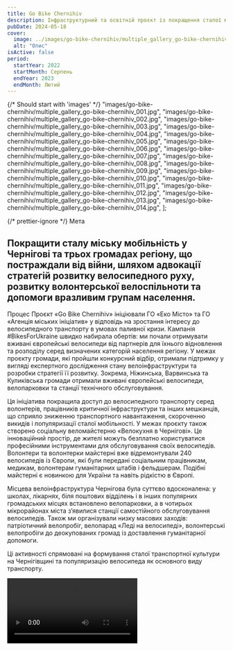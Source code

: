 ```yaml
---
title: Go Bike Chernihiv
description: Інфраструктурний та освітній проєкт із покращення сталої мобільності в постраждалих від бойових дій громадах Чернігівської області.
pubDate: 2024-05-18
cover:
  image: ../images/go-bike-chernihiv/multiple_gallery_go-bike-chernihiv_002.jpg
  alt: "Опис"
isActive: false
period:
  startYear: 2022
  startMonth: Серпень
  endYear: 2023
  endMonth: Лютий
---
```


{/* Should start with 'images' */}
"images/go-bike-chernihiv/multiple_gallery_go-bike-chernihiv_001.jpg",
"images/go-bike-chernihiv/multiple_gallery_go-bike-chernihiv_002.jpg",
"images/go-bike-chernihiv/multiple_gallery_go-bike-chernihiv_003.jpg",
"images/go-bike-chernihiv/multiple_gallery_go-bike-chernihiv_004.jpg",
"images/go-bike-chernihiv/multiple_gallery_go-bike-chernihiv_005.jpg",
"images/go-bike-chernihiv/multiple_gallery_go-bike-chernihiv_006.jpg",
"images/go-bike-chernihiv/multiple_gallery_go-bike-chernihiv_007.jpg",
"images/go-bike-chernihiv/multiple_gallery_go-bike-chernihiv_008.jpg",
"images/go-bike-chernihiv/multiple_gallery_go-bike-chernihiv_009.jpg",
"images/go-bike-chernihiv/multiple_gallery_go-bike-chernihiv_010.jpg",
"images/go-bike-chernihiv/multiple_gallery_go-bike-chernihiv_011.jpg",
"images/go-bike-chernihiv/multiple_gallery_go-bike-chernihiv_012.jpg",
"images/go-bike-chernihiv/multiple_gallery_go-bike-chernihiv_013.jpg",
"images/go-bike-chernihiv/multiple_gallery_go-bike-chernihiv_014.jpg",
];

{/* prettier-ignore */}
<TextContent>
  <Badge>Мета</Badge>
  ## Покращити сталу міську мобільність у Чернігові та трьох громадах регіону, що постраждали від війни, шляхом адвокації стратегій розвитку велосипедного руху, розвитку волонтерської велоспільноти та допомоги вразливим групам населення.
</TextContent>

<TextContent>
  <Badge>Процес</Badge>
Проєкт «Go Bike Chernihiv» ініціювали ГО «Еко Місто» та ГО «Агенція міських ініціатив» у відповідь на зростання інтересу до велосипедного транспорту в умовах паливної кризи. Кампанія #BikesForUkraine швидко набирала обертів: ми почали отримувати вживані європейські велосипеди від партнерів для їхнього відновлення та розподілу серед визначених категорій населення регіону. У межах проєкту громади, які пройшли конкурсний відбір, отримали підтримку у вигляді експертного дослідження стану велоінфраструктури та розробки стратегії її розвитку. Зокрема, Ніжинська, Варвинська та Куликівська громади отримали вживані європейські велосипеди, велопарковки та станції технічного обслуговування.

Ця ініціатива покращила доступ до велосипедного транспорту серед волонтерів, працівників критичної інфраструктури та інших мешканців, що сприяло зниженню транспортного навантаження, скороченню викидів і популяризації сталої мобільності. У межах проєкту також створено соціальну веломайстерню «Велокухня в Чернігові». Це інноваційний простір, де жителі можуть безплатно користуватися професійними інструментами для обслуговування своїх велосипедів. Волонтери та волонтерки майстерні вже відремонтували 240 велосипедів із Європи, які були передані соціальним працівникам, медикам, волонтерам гуманітарних штабів і фельдшерам. Подібні майстерні є новинкою для України та навіть рідкістю в Європі.

Місцева велоінфраструктура Чернігова була суттєво вдосконалена: у школах, лікарнях, біля поштових відділень і в інших популярних громадських місцях встановлено велопарковки, а в чотирьох мікрорайонах міста з’явилися станції самостійного обслуговування велосипедів. Також ми організували низку масових заходів: патріотичний велопробіг, велопарад «Леді на велосипеді», волонтерські велопробіги до деокупованих громад із доставлення гуманітарної допомоги.

Ці активності спрямовані на формування сталої транспортної культури на Чернігівщині та популяризацію велосипеда як основного виду транспорту.

</TextContent>

<Video src="https://www.youtube.com/embed/XOfE26vRcdo?si=ipCKIIJh1wIKyByb" />

{/* prettier-ignore */}
  <TextContent>
    <Badge>Результат</Badge>

    <ResultList>
      - Відкрито соціальну веломайстерню.
      - Передано 240 велосипедів волонтерам, соціальним працівникам і медикам.
      - Розроблено та затверджено три стратегії розвитку велосипедного транспорту в територіальних громадах.
      - Організовано 10 благодійних заходів із популяризації велосипедного транспорту.
      - Встановлено 110 велопарковок і 7 станцій велоремонту.
      - Спроєктовано 4 км велосмуг у Чернігові.
    </ResultList>

  </TextContent>

  <Blockquote>
<span>«</span>Ми бачимо, що в умовах паливної кризи в нашому регіоні зросла кількість велосипедистів. Аби стимулювати цю позитивну тенденцію, ми вирішили створити велосервіс та покращити велоінфраструктуру, що стало базовою ідеєю для проєкту “Go Bike Chernihiv”.<span>»</span>

    <BlockquoteFooter>
        Сергій Безбородько

        керівник ГО «Еко Місто»
    </BlockquoteFooter>

</Blockquote>

<Logos>
  <Icon name="donors-usaid" />
  <Icon name="partners-agenciya-original" />
  <Icon name="logo-city-initiative-agency" />
  <Icon name="donors-usaid" />
  <Icon name="partners-agenciya-original" />
  <Icon name="logo-city-initiative-agency" />
</Logos>

<MultiSlideGallery imagePaths={goBikeChernihivImages} isFullscreen />
